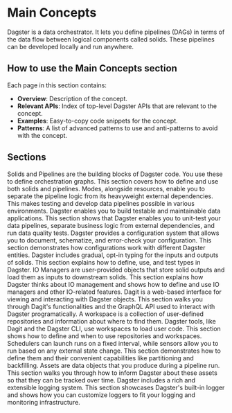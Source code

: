 # Main Concepts

Dagster is a data orchestrator. It lets you define pipelines (DAGs) in terms of the data flow between logical components called solids. These pipelines can be developed locally and run anywhere.

## How to use the Main Concepts section

Each page in this section contains:

- **Overview**: Description of the concept.
- **Relevant APIs**: Index of top-level Dagster APIs that are relevant to the concept.
- **Examples**: Easy-to-copy code snippets for the concept.
- **Patterns**: A list of advanced patterns to use and anti-patterns to avoid with the concept.

## Sections

<LinkGrid>
  <LinkGridItem title="Ops and Graphs" href="/concepts/solids-pipelines/solids">
    Solids and Pipelines are the building blocks of Dagster code. You use these
    to define orchestration graphs. This section covers how to define and use
    both solids and pipelines.
  </LinkGridItem>
  <LinkGridItem title="Resources" href="/concepts/resources">
    Modes, alongside resources, enable you to separate the pipeline logic from
    its heavyweight external dependencies. This makes testing and develop data
    pipelines possible in various environments.
  </LinkGridItem>
  <LinkGridItem title="Testing" href="/concepts/testing">
    Dagster enables you to build testable and maintainable data applications.
    This section shows that Dagster enables you to unit-test your data
    pipelines, separate business logic from external dependencies, and run data
    quality tests.
  </LinkGridItem>
  <LinkGridItem
    title="Configuration System"
    href="/concepts/configuration/config-schema"
  >
    Dagster provides a configuration system that allows you to document,
    schematize, and error-check your configuration. This section demonstrates
    how configurations work with different Dagster entities.
  </LinkGridItem>
  <LinkGridItem title="Dagster Types" href="/concepts/types">
    Dagster includes gradual, opt-in typing for the inputs and outputs of
    solids. This section explains how to define, use, and test types in Dagster.
  </LinkGridItem>
  <LinkGridItem
    title="IO Management"
    href="/concepts/io-management/io-managers"
  >
    IO Managers are user-provided objects that store solid outputs and load them
    as inputs to downstream solids. This section explains how Dagster thinks
    about IO management and shows how to define and use IO managers and other
    IO-related features.
  </LinkGridItem>
  <LinkGridItem title="Dagit & GraphQL API" href="/concepts/dagit/dagit">
    Dagit is a web-based interface for viewing and interacting with Dagster
    objects. This section walks you through Dagit's functionalities and the
    GraphQL API used to interact with Dagster programatically.
  </LinkGridItem>
  <LinkGridItem
    title="Repositories and Workspaces"
    href="/concepts/repositories-workspaces/repositories"
  >
    A workspace is a collection of user-defined repositories and information
    about where to find them. Dagster tools, like Dagit and the Dagster CLI, use
    workspaces to load user code. This section shows how to define and when to
    use repositories and workspaces.
  </LinkGridItem>
  <LinkGridItem
    title="Schedules, Sensors, and Partitions"
    href="/concepts/partitions-schedules-sensors/schedules"
  >
    Schedulers can launch runs on a fixed interval, while sensors allow you to
    run based on any external state change. This section demonstrates how to
    define them and their convenient capabilities like partitioning and
    backfilling.
  </LinkGridItem>
  <LinkGridItem title="Assets" href="/concepts/assets/asset-materializations">
    Assets are data objects that you produce during a pipeline run. This section
    walks you through how to inform Dagster about these assets so that they can
    be tracked over time.
  </LinkGridItem>
  <LinkGridItem title="Logging" href="/concepts/logging/loggers">
    Dagster includes a rich and extensible logging system. This section
    showcases Dagster's built-in logger and shows how you can customize loggers
    to fit your logging and monitoring infrastructure.
  </LinkGridItem>
</LinkGrid>
